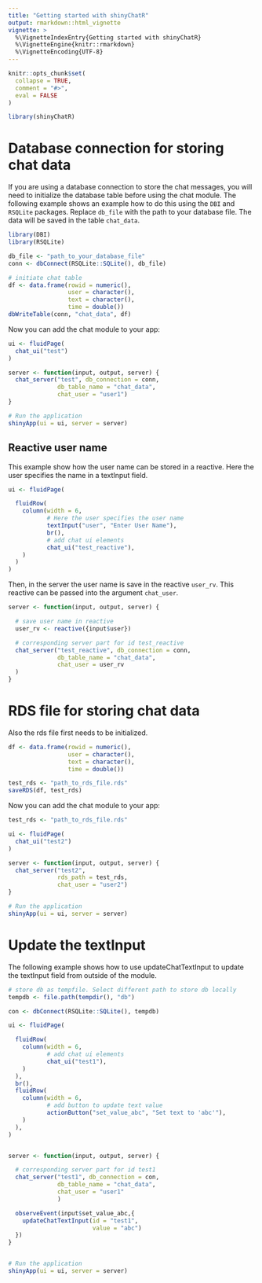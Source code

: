 ```yaml
---
title: "Getting started with shinyChatR"
output: rmarkdown::html_vignette
vignette: >
  %\VignetteIndexEntry{Getting started with shinyChatR}
  %\VignetteEngine{knitr::rmarkdown}
  %\VignetteEncoding{UTF-8}
---
```


```r
knitr::opts_chunk$set(
  collapse = TRUE,
  comment = "#>",
  eval = FALSE
)
```

```r
library(shinyChatR)
```

# Database connection for storing chat data

If you are using a database connection to store the chat messages, you will need to initialize the database table before using the chat module. The following example shows an example how to do this using the `DBI` and `RSQLite` packages. Replace `db_file` with the path to your database file. The data will be saved in the table `chat_data`. 

```r
library(DBI)
library(RSQLite)

db_file <- "path_to_your_database_file"
conn <- dbConnect(RSQLite::SQLite(), db_file)

# initiate chat table
df <- data.frame(rowid = numeric(),
                 user = character(),
                 text = character(),
                 time = double())
dbWriteTable(conn, "chat_data", df)
```

Now you can add the chat module to your app:

```r
ui <- fluidPage(
  chat_ui("test")
)

server <- function(input, output, server) {
  chat_server("test", db_connection = conn,
              db_table_name = "chat_data",
              chat_user = "user1")
}

# Run the application
shinyApp(ui = ui, server = server)
```

## Reactive user name

This example show how the user name can be stored in a reactive. Here the user specifies the name in a textInput field. 
```r
ui <- fluidPage(

  fluidRow(
    column(width = 6,
           # Here the user specifies the user name
           textInput("user", "Enter User Name"),
           br(),
           # add chat ui elements
           chat_ui("test_reactive"),
    )
  )
)
```

Then, in the server the user name is save in the reactive `user_rv`. This reactive can be passed into the argument `chat_user`.
```r
server <- function(input, output, server) {

  # save user name in reactive
  user_rv <- reactive({input$user})

  # corresponding server part for id test_reactive
  chat_server("test_reactive", db_connection = conn,
              db_table_name = "chat_data",
              chat_user = user_rv
  )
}
```


# RDS file for storing chat data

Also the rds file first needs to be initialized.

```r
df <- data.frame(rowid = numeric(),
                 user = character(),
                 text = character(),
                 time = double())

test_rds <- "path_to_rds_file.rds"
saveRDS(df, test_rds)
```

Now you can add the chat module to your app:

```r
test_rds <- "path_to_rds_file.rds"

ui <- fluidPage(
  chat_ui("test2")
)

server <- function(input, output, server) {
  chat_server("test2", 
              rds_path = test_rds,
              chat_user = "user2")
}

# Run the application
shinyApp(ui = ui, server = server)
```

# Update the textInput

The following example shows how to use updateChatTextInput to update the textInput field from outside of the module. 

```r
# store db as tempfile. Select different path to store db locally
tempdb <- file.path(tempdir(), "db")

con <- dbConnect(RSQLite::SQLite(), tempdb)

ui <- fluidPage(

  fluidRow(
    column(width = 6,
           # add chat ui elements
           chat_ui("test1"),
    )
  ),
  br(),
  fluidRow(
    column(width = 6,
           # add button to update text value
           actionButton("set_value_abc", "Set text to 'abc'"),
    )
  ),
)


server <- function(input, output, server) {

  # corresponding server part for id test1
  chat_server("test1", db_connection = con,
              db_table_name = "chat_data",
              chat_user = "user1"
              )

  observeEvent(input$set_value_abc,{
    updateChatTextInput(id = "test1",
                        value = "abc")
  })
}


# Run the application
shinyApp(ui = ui, server = server)
```

